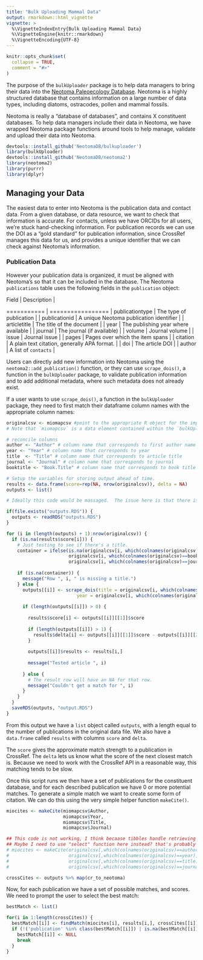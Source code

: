 ```yaml
---
title: "Bulk Uploading Mammal Data"
output: rmarkdown::html_vignette
vignette: >
  %\VignetteIndexEntry{Bulk Uploading Mammal Data}
  %\VignetteEngine{knitr::rmarkdown}
  %\VignetteEncoding{UTF-8}
---
```


```r
knitr::opts_chunk$set(
  collapse = TRUE,
  comment = "#>"
)
```

The purpose of the `bulkUploader` package is to help data managers to bring their data into the [Neotoma Paleoecology Database](https://neotomadb.org).  Neotoma is a highly structured database that contains information on a large number of data types, including diatoms, ostracodes, pollen and mammal fossils.

Neotoma is really a "database of databases", and contains X constituent databases.  To help data managers include their data in Neotoma, we have wrapped Neotoma package functions around tools to help manage, validate and upload their data into Neotoma.

```r
devtools::install_github('NeotomaDB/bulkuploader')
library(bulkUploader)
devtools::install_github('NeotomaDB/neotoma2')
library(neotoma2)
library(purrr)
library(dplyr)
```

## Managing your Data

The easiest data to enter into Neotoma is the publication data and contact data.  From a given database, or data resource, we want to check that information is accurate.  For contacts, unless we have ORCIDs for all users, we're stuck hand-checking information.  For publication records we can use the DOI as a "gold standard" for publication information, since CrossRef manages this data for us, and provides a unique identifier that we can check against Neotoma's information.

### Publication Data

However your publication data is organized, it must be aligned with Neotoma's so that it can be included in the database.  The Neotoma `publications` table uses the following fields in the `publication` object:

| Field | Description |
=========== | =================
| publicationtype | The type of publication |
| publicationid | A unique Neotoma publication identifier |
| articletitle | The title of the document |
| year | The publishing year where available |
| journal | The journal (if available) |
| volume | Journal volume |
| issue | Journal issue |
| pages | Pages over which the item spans |
| citation | A plain text citation, generally APA format. |
| doi | The article DOI |
| author |  A list of `contacts` |

Users can directly add new information into Neotoma using the `neotoma2::add_publication()` function, or they can use `scrape_dois()`, a function in the `bulkUploader` package, to validate publication information and to add additional metadata, where such metadata does not already exist.

If a user wants to use `scrape_dois()`, a function in the `bulkUploader` package, they need to first match  their dataframe column names with the appropriate column names:

```r

originalcsv <- miomapcsv #point to the appropriate R object for the imported dataframe
# Note that `miomapcsv` is a data element contained within the `bulkUploader` package, but that this could be any dataframe that the user has imported

# reconcile columns
author <- "Author" # column name that corresponds to first author name
year <- "Year" # column name that corresponds to year
title  <- "Title" # column name that corresponds to article title
journal <- "Journal" # column name that corresponds to journal
booktitle <- "Book.Title" # column name that corresponds to book title (if different than the article title column)
```


```r

# Setup the variables for storing output ahead of time.
results <- data.frame(score=rep(NA, nrow(originalcsv)), delta = NA)
outputs <- list()

# Ideally this code would be massaged.  The issue here is that there is title and journal information in several places.  It's not the nicest way of doing things.

if(file.exists("outputs.RDS")) {
  outputs <- readRDS("outputs.RDS")
}

for (i in (length(outputs) + 1):nrow(originalcsv)) {
  if (is.na(results$score[i])) {
    # Just testing to see if there's a title.
    container = ifelse(is.na(originalcsv[i, which(colnames(originalcsv)==journal)]),
                       originalcsv[i, which(colnames(originalcsv)==booktitle)],
                       originalcsv[i, which(colnames(originalcsv)==journal)])
    
    if (is.na(container)) {
      message("Row ", i, " is missing a title.")
    } else {
      outputs[[i]] <- scrape_dois(title = originalcsv[i, which(colnames(originalcsv)==title)],
                          year = originalcsv[i, which(colnames(originalcsv)==year)])
      
      if (length(outputs[[i]]) > 0) {
        
        results$score[i] <- outputs[[i]][[1]]$score
        
        if (length(outputs[[i]]) > 1) {
          results$delta[i] <- outputs[[i]][[1]]$score - outputs[[i]][[2]]$score
        }
        
        outputs[[i]]$results <- results[i,]
        
        message("Tested article ", i)
        
      } else {
        # The result row will have an NA for that row.
        message("Couldn't get a match for ", i)
      }
    }
  }
  saveRDS(outputs, "output.RDS")
}


```

From this output we have a `list` object called `outputs`, with a length equal to the number of publications in the original data file.  We also have a `data.frame` called `results` with columns `score` and `delta`.

The `score` gives the approximate match strength to a publication in CrossRef.  The `delta` lets us know what the score of the next closest match is.  Because we need to work with the CrossRef API in a reasonable way, this matching tends to be slow.

Once this script runs we then have a set of publications for the constituent database, and for each described publication we have 0 or more potential matches.  To generate a simple match we want to create some form of citation.  We can do this using the very simple helper function `makeCite()`.

```r

miocites <- makeCite(miomapcsv$Author,
                     miomapcsv$Year,
                     miomapcsv$Title,
                     miomapcsv$Journal)

## This code is not working, I think becaase tibbles handle retrieving data by column name vs number differently than a dataframe?
## Maybe I need to use "select" function here instead? that's probably a better option anyways.
# miocites <- makeCite(originalcsv[,which(colnames(originalcsv)==author)], 
#                      originalcsv[,which(colnames(originalcsv)==year)], 
#                      originalcsv[,which(colnames(originalcsv)==title)], 
#                      originalcsv[,which(colnames(originalcsv)==journal)])

crossCites <- outputs %>% map(cr_to_neotoma)

```

Now, for each publication we have a set of possible matches, and scores.  We need to prompt the user to select the best match:

```r
bestMatch <- list()

for(i in 1:length(crossCites)) {
  bestMatch[[i]] <- findMatch(miocites[i], results[i,], crossCites[[i]])
  if (!('publication' %in% class(bestMatch[[i]]) | is.na(bestMatch[[i]]))) {
    bestMatch[[i]] <- NULL
    break
  }
}

```
